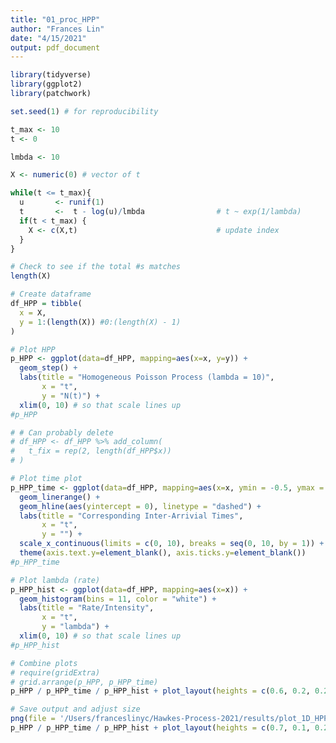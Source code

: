 ```yaml
---
title: "01_proc_HPP"
author: "Frances Lin"
date: "4/15/2021"
output: pdf_document
---
```


```r
library(tidyverse)
library(ggplot2)
library(patchwork)
```

```r
set.seed(1) # for reproducibility

t_max <- 10 
t <- 0 

lmbda <- 10

X <- numeric(0) # vector of t

while(t <= t_max){
  u       <- runif(1)
  t       <-  t - log(u)/lmbda                # t ~ exp(1/lambda)
  if(t < t_max) {
    X <- c(X,t)                               # update index 
  }
}
```

```r
# Check to see if the total #s matches 
length(X)
```

```r
# Create dataframe
df_HPP = tibble(
  x = X, 
  y = 1:(length(X)) #0:(length(X) - 1) 
)

# Plot HPP 
p_HPP <- ggplot(data=df_HPP, mapping=aes(x=x, y=y)) +
  geom_step() + 
  labs(title = "Homogeneous Poisson Process (lambda = 10)", 
       x = "t", 
       y = "N(t)") + 
  xlim(0, 10) # so that scale lines up
#p_HPP
```

```r
# # Can probably delete 
# df_HPP <- df_HPP %>% add_column(
#   t_fix = rep(2, length(df_HPP$x))
# ) 

# Plot time plot
p_HPP_time <- ggplot(data=df_HPP, mapping=aes(x=x, ymin = -0.5, ymax = 0.5)) +
  geom_linerange() + 
  geom_hline(aes(yintercept = 0), linetype = "dashed") + 
  labs(title = "Corresponding Inter-Arrivial Times", 
       x = "t", 
       y = "") + 
  scale_x_continuous(limits = c(0, 10), breaks = seq(0, 10, by = 1)) + 
  theme(axis.text.y=element_blank(), axis.ticks.y=element_blank())
#p_HPP_time
```

```r
# Plot lambda (rate)
p_HPP_hist <- ggplot(data=df_HPP, mapping=aes(x=x)) + 
  geom_histogram(bins = 11, color = "white") + 
  labs(title = "Rate/Intensity",
       x = "t", 
       y = "lambda") + 
  xlim(0, 10) # so that scale lines up
#p_HPP_hist 
```

```r
# Combine plots
# require(gridExtra)
# grid.arrange(p_HPP, p_HPP_time)
p_HPP / p_HPP_time / p_HPP_hist + plot_layout(heights = c(0.6, 0.2, 0.2))
```

```r
# Save output and adjust size
png(file = '/Users/franceslinyc/Hawkes-Process-2021/results/plot_1D_HPP.png', width = 450*2, height = 450*0.8)
p_HPP / p_HPP_time / p_HPP_hist + plot_layout(heights = c(0.7, 0.1, 0.2))
```



